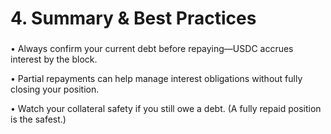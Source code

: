 # 4. Summary & Best Practices

###

• Always confirm your current debt before repaying—USDC accrues interest by the block.

• Partial repayments can help manage interest obligations without fully closing your position.

• Watch your collateral safety if you still owe a debt. (A fully repaid position is the safest.)
